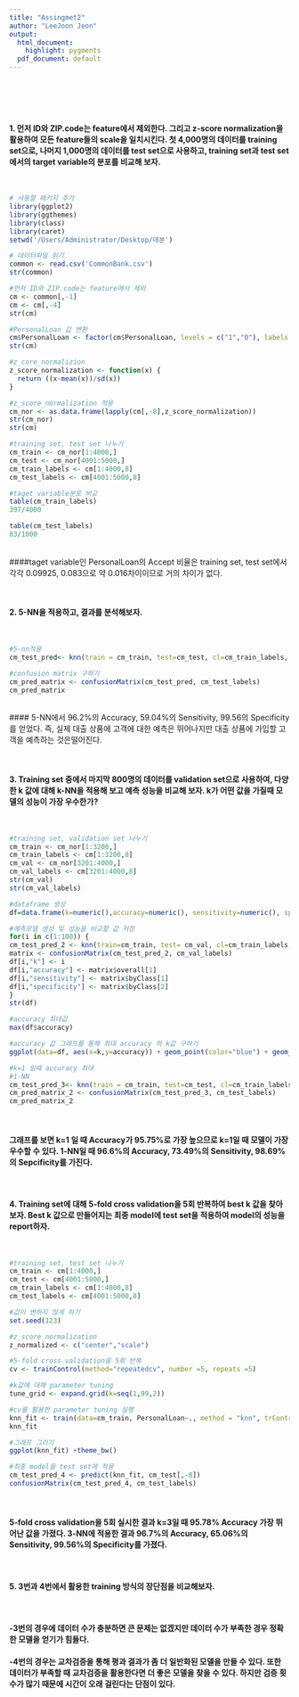 ---
title: "Assingmet2"
author: "LeeJoon Jeon"
output:
  html_document: 
    highlight: pygments
  pdf_document: default
---

<br/>

### 

<br/>

#### 1. 먼저 ID와 ZIP.code는 feature에서 제외한다. 그리고 z-score normalization을 활용하여 모든 feature들의 scale을 일치시킨다. 첫 4,000명의 데이터를 training set으로, 나머지 1,000명의 데이터를 test set으로 사용하고, training set과 test set에서의 target variable의 분포를 비교해 보자.  

<br/>


```{r message=FALSE}
# 사용할 패키지 추가
library(ggplot2)
library(ggthemes)
library(class)
library(caret)
setwd('/Users/Administrator/Desktop/데분')
```

```{r graph1}
# 데이터파일 읽기
common <- read.csv('CommonBank.csv')
str(common)

#먼저 ID와 ZIP.code는 feature에서 제외
cm <- common[,-1]
cm <- cm[,-4]
str(cm)

#PersonalLoan 값 변환
cm$PersonalLoan <- factor(cm$PersonalLoan, levels = c("1","0"), labels = c("Accept","Reject"))
str(cm)

#z_core_normalizion
z_score_normalization <- function(x) {
  return ((x-mean(x))/sd(x))
}

#z_score_normalization 적용
cm_nor <- as.data.frame(lapply(cm[,-8],z_score_normalization))
str(cm_nor)
str(cm)

#training set, test set 나누기
cm_train <- cm_nor[1:4000,]
cm_test <- cm_nor[4001:5000,]
cm_train_labels <- cm[1:4000,8]
cm_test_labels <- cm[4001:5000,8]

#taget variable분포 비교
table(cm_train_labels)
397/4000

table(cm_test_labels)
83/1000
```
<br/>
####taget variable인 PersonalLoan의 Accept 비율은 training set, test set에서 각각 0.09925, 0.083으로 약 0.016차이이므로 거의 차이가 없다.


<br/>

#### 2. 5-NN을 적용하고, 결과를 분석해보자.

<br/>


```{r graph2}
#5-nn적용
cm_test_pred<- knn(train = cm_train, test=cm_test, cl=cm_train_labels, k=5)

#confusion matrix 구하기
cm_pred_matrix <- confusionMatrix(cm_test_pred, cm_test_labels)
cm_pred_matrix
```
<br/>
#### 5-NN에서 96.2%의 Accuracy, 59.04%의 Sensitivity, 99.56의 Specificity를 얻었다. 즉, 실제 대출 상품에 고객에 대한 예측은 뛰어나지만 대출 상품에 가입할 고객을 예측하는 것은떨어진다.


<br/>

#### 3.  Training set 중에서 마지막 800명의 데이터를 validation set으로 사용하여, 다양한 k 값에 대해 k-NN을 적용해 보고 예측 성능을 비교해 보자. k가 어떤 값을 가질때 모델의 성능이 가장 우수한가?

<br/>


```{r graph3}

#training set, validation set 나누기
cm_train <- cm_nor[1:3200,]
cm_train_labels <- cm[1:3200,8]
cm_val <- cm_nor[3201:4000,]
cm_val_labels <- cm[3201:4000,8]
str(cm_val)
str(cm_val_labels)

#dataframe 생성
df=data.frame(k=numeric(),accuracy=numeric(), sensitivity=numeric(), specificity = numeric())

#예측모델 생성 및 성능을 비교할 값 저장
for(i in c(1:100)) {
cm_test_pred_2 <- knn(train=cm_train, test= cm_val, cl=cm_train_labels, k= i)
matrix <- confusionMatrix(cm_test_pred_2, cm_val_labels)
df[i,"k"] <- i
df[i,"accuracy"] <- matrix$overall[1]
df[i,"sensitivity"] <- matrix$byClass[1]
df[i,"specificity"] <- matrix$byClass[2]
}
str(df)

#accuracy 최대값 
max(df$accuracy)

#accuracy 값 그래프를 통해 최대 accuracy 의 k값 구하기
ggplot(data=df, aes(x=k,y=accuracy)) + geom_point(color="blue") + geom_line() +theme_bw()

#k=1 일때 accuracy 최대
#1-NN
cm_test_pred_3<- knn(train = cm_train, test=cm_test, cl=cm_train_labels, k=1)
cm_pred_matrix_2 <- confusionMatrix(cm_test_pred_3, cm_test_labels)
cm_pred_matrix_2
```
<br/>

#### 그래프를 보면 k=1 일 때 Accuracy가 95.75%로 가장 높으므로 k=1일 때 모델이 가장 우수할 수 있다. 1-NN일 때 96.6%의 Accuracy, 73.49%의 Sensitivity, 98.69%의 Sepcificity를 가진다.

<br/>

#### 4.  Training set에 대해 5-fold cross validation을 5회 반복하여 best k 값을 찾아보자. Best k 값으로 만들어지는 최종 model에 test set을 적용하여 model의 성능을 report하자. 

<br/>

```{r graph4}
#training set, test set 나누기
cm_train <- cm[1:4000,]
cm_test <- cm[4001:5000,]
cm_train_labels <- cm[1:4000,8]
cm_test_labels <- cm[4001:5000,8]

#값이 변하지 않게 하기
set.seed(123)

#z_score_normalization
z_normalized <- c("center","scale")

#5-fold cross validation을 5회 반복
cv <- trainControl(method="repeatedcv", number =5, repeats =5)

#k값에 대해 parameter tuning
tune_grid <- expand.grid(k=seq(1,99,2))

#cv를 활용한 parameter tuning 실행
knn_fit <- train(data=cm_train, PersonalLoan~., method = "knn", trControl=cv, preProcess=z_normalized, tuneGrid=tune_grid)
knn_fit

#그래프 그리기
ggplot(knn_fit) +theme_bw()

#최종 model을 test set에 적용
cm_test_pred_4 <- predict(knn_fit, cm_test[,-8])
confusionMatrix(cm_test_pred_4, cm_test_labels)

```
<br/>

#### 5-fold cross validation을 5회 실시한 결과 k=3일 때 95.78% Accuracy 가장 뛰어난 값을 가졌다. 3-NN에 적용한 결과 96.7%의 Accuracy, 65.06%의 Sensitivity, 99.56%의 Specificity를 가졌다.



<br/>

#### 5. 3번과 4번에서 활용한 training 방식의 장단점을 비교해보자.  


<br/>

#### -3번의 경우에 데이터 수가 충분하면 큰 문제는 없겠지만 데이터 수가 부족한 경우 정확한 모델을 얻기가 힘들다.
#### -4번의 경우는 교차검증을 통해 평과 결과가 좀 더 일반화된 모델을 만들 수 있다. 또한 데이터가 부족할 때 교차검증을 활용한다면 더 좋은 모델을 찾을 수 있다. 하지만 검증 횟수가 많기 때문에 시간이 오래 걸린다는 단점이 있다.
